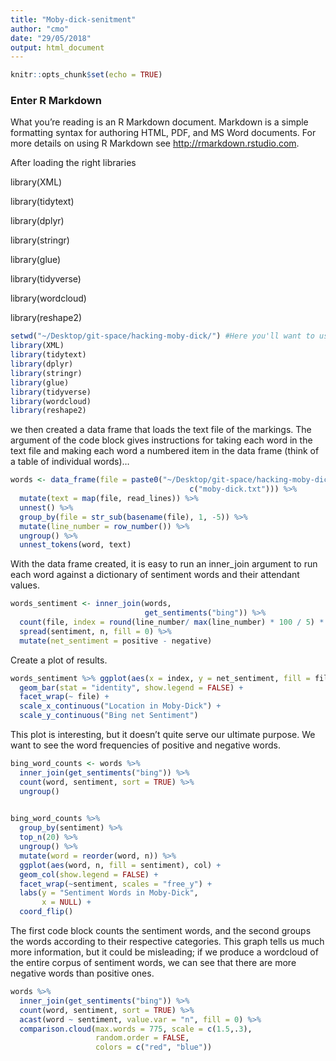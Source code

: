 ```yaml
---
title: "Moby-dick-senitment"
author: "cmo"
date: "29/05/2018"
output: html_document
---
```


```r
knitr::opts_chunk$set(echo = TRUE)
```

### Enter R Markdown 

What you're reading is an R Markdown document. Markdown is a simple formatting syntax for authoring HTML, PDF, and MS Word documents. For more details on using R Markdown see <http://rmarkdown.rstudio.com>.

After loading the right libraries

library(XML)

library(tidytext)

library(dplyr)

library(stringr)

library(glue)

library(tidyverse)

library(wordcloud)

library(reshape2)

```r
setwd("~/Desktop/git-space/hacking-moby-dick/") #Here you'll want to use the proper path to where your moby-dick.txt file lives, so if you download it to your desktop, your path would be something like "~/Desktop/moby-dick.txt"
library(XML)
library(tidytext)
library(dplyr)
library(stringr)
library(glue)
library(tidyverse)
library(wordcloud)
library(reshape2)
```

we then created a data frame that loads the text file of the markings. The argument of the code block gives instructions for taking each word in the text file and making each word a numbered item in the data frame (think of a table of individual words)...
```r
words <- data_frame(file = paste0("~/Desktop/git-space/hacking-moby-dick/", 
                                        c("moby-dick.txt"))) %>%
  mutate(text = map(file, read_lines)) %>%
  unnest() %>%
  group_by(file = str_sub(basename(file), 1, -5)) %>%
  mutate(line_number = row_number()) %>%
  ungroup() %>%
  unnest_tokens(word, text)
```

With the data frame created, it is easy to run an inner_join argument to run each word against a dictionary of sentiment words and their attendant values.
```r
words_sentiment <- inner_join(words,
                              get_sentiments("bing")) %>%
  count(file, index = round(line_number/ max(line_number) * 100 / 5) * 5, sentiment) %>%
  spread(sentiment, n, fill = 0) %>%
  mutate(net_sentiment = positive - negative)
```

Create a plot of results.
```r
words_sentiment %>% ggplot(aes(x = index, y = net_sentiment, fill = file)) + 
  geom_bar(stat = "identity", show.legend = FALSE) + 
  facet_wrap(~ file) + 
  scale_x_continuous("Location in Moby-Dick") + 
  scale_y_continuous("Bing net Sentiment")
```

This plot is interesting, but it doesn't quite serve our ultimate purpose. We want to see the word frequencies of positive and negative words. 

```r
bing_word_counts <- words %>%
  inner_join(get_sentiments("bing")) %>%
  count(word, sentiment, sort = TRUE) %>%
  ungroup()
  

bing_word_counts %>%
  group_by(sentiment) %>%
  top_n(20) %>%
  ungroup() %>%
  mutate(word = reorder(word, n)) %>%
  ggplot(aes(word, n, fill = sentiment), col) +
  geom_col(show.legend = FALSE) +
  facet_wrap(~sentiment, scales = "free_y") +
  labs(y = "Sentiment Words in Moby-Dick",
       x = NULL) +
  coord_flip()
```

The first code block counts the sentiment words, and the second groups the words according to their respective categories. This graph tells us much more information, but it could be misleading; if we produce a wordcloud of the entire corpus of sentiment words, we can see that there are more negative words than positive ones. 

```r
words %>%
  inner_join(get_sentiments("bing")) %>%
  count(word, sentiment, sort = TRUE) %>%
  acast(word ~ sentiment, value.var = "n", fill = 0) %>%
  comparison.cloud(max.words = 775, scale = c(1.5,.3), 
                   random.order = FALSE,
                   colors = c("red", "blue"))
```
